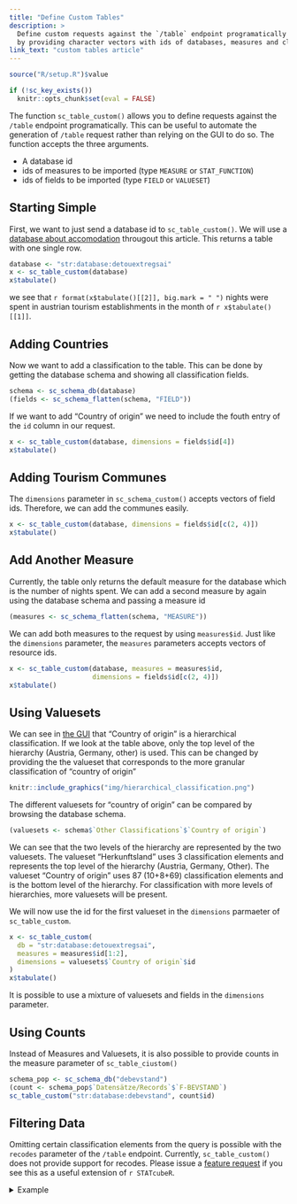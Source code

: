 ```yaml
---
title: "Define Custom Tables"
description: >
  Define custom requests against the `/table` endpoint programatically
  by providing character vectors with ids of databases, measures and classification fields.
link_text: "custom tables article"
---
```


```r
source("R/setup.R")$value
```

```r
if (!sc_key_exists())
  knitr::opts_chunk$set(eval = FALSE)
```

The function `sc_table_custom()` allows you to define requests against the `/table` endpoint programatically.
This can be useful to automate the generation of `/table` request rather than relying on the GUI to do so.
The function accepts the three arguments.

* A database id
* ids of measures to be imported (type `MEASURE` or `STAT_FUNCTION`)
* ids of fields to be imported (type `FIELD` or `VALUESET`)

## Starting Simple

First, we want to just send a database id to `sc_table_custom()`.
We will use a [database about accomodation](`r sc_browse_database("detouextregsai")`) througout this article.
This returns a table with one single row.

```r
database <- "str:database:detouextregsai"
x <- sc_table_custom(database)
x$tabulate()
```

we see that `r format(x$tabulate()[[2]], big.mark = " ")` nights were spent in austrian tourism establishments in the month of `r x$tabulate()[[1]]`.

## Adding Countries

Now we want to add a classification to the table.
This can be done by getting the database schema and showing all classification fields.

```r
schema <- sc_schema_db(database)
(fields <- sc_schema_flatten(schema, "FIELD"))
```

If we want to add "Country of origin" we need to include the fouth entry of the `id` column in our request.

```r
x <- sc_table_custom(database, dimensions = fields$id[4])
x$tabulate()
```

## Adding Tourism Communes

The `dimensions` parameter in `sc_schema_custom()` accepts vectors of field ids.
Therefore, we can add the communes easily.

```r
x <- sc_table_custom(database, dimensions = fields$id[c(2, 4)])
x$tabulate()
```

## Add Another Measure

Currently, the table only returns the default measure for the database which is the number of nights spent.
We can add a second measure by again using the database schema and passing a measure id

```r
(measures <- sc_schema_flatten(schema, "MEASURE"))
```

We can add both measures to the request by using `measures$id`.
Just like the `dimensions` parameter, the `measures` parameters accepts vectors of resource ids.

```r
x <- sc_table_custom(database, measures = measures$id,
                     dimensions = fields$id[c(2, 4)])
x$tabulate()
```

## Using Valuesets

We can see in [the GUI](`r sc_browse_database("detouextregsai")`) that "Country of origin" is a hierarchical classification.
If we look at the table above, only the top level of the hierarchy (Austria, Germany, other) is used.
This can be changed by providing the the valueset that corresponds to the more granular classification of "country of origin"

```r
knitr::include_graphics("img/hierarchical_classification.png")
```

The different valuesets for "country of origin" can be compared by browsing the database schema.

```r
(valuesets <- schema$`Other Classifications`$`Country of origin`)
```

We can see that the two levels of the hierarchy are represented by the two valuesets.
The valueset "Herkunftsland" uses 3 classification elements and represents the top level of the hierarchy (Austria, Germany, Other).
The valueset "Country of origin" uses 87 (10+8+69) classification elements and is the bottom level of the hierarchy.
For classification with more levels of hierarchies, more valuesets will be present.

We will now use the id for the first valueset in the `dimensions` parmaeter of `sc_table_custom`.

```r
x <- sc_table_custom(
  db = "str:database:detouextregsai",
  measures = measures$id[1:2],
  dimensions = valuesets$`Country of origin`$id
)
x$tabulate()
```

It is possible to use a mixture of valuesets and fields in the `dimensions` parameter.

## Using Counts

Instead of Measures and Valuesets, it is also possible to provide counts
in the measure parameter of `sc_table_ciustom()`

```r
schema_pop <- sc_schema_db("debevstand")
(count <- schema_pop$`Datensätze/Records`$`F-BEVSTAND`)
sc_table_custom("str:database:debevstand", count$id)
```

## Filtering Data

Omitting certain classification elements from the query is possible with the `recodes` parameter of the `/table` endpoint. Currently, `sc_table_custom()` does not provide support for recodes.
Please issue a [feature request] if you see this as a useful extension of `r STATcubeR`.

<details>
<summary>Example</summary>

For example, the last call to `sc_table_custom()` will send the following json
to the server.

```json
{
  "database": "str:database:detouextregsai",
  "measures": [ "str:measure:detouextregsai:F-DATA1:F-ANK",
    "str:measure:detouextregsai:F-DATA1:F-UEB" ],
  "dimensions": [
    [ "str:valueset:detouextregsai:F-DATA1:C-C93-2:C-C93-2" ] ]
}
```

For comparison, this is how the same request was specified in `r STATcubeR`

```r
sc_table_custom(
  "str:database:detouextregsai",
  c("str:measure:detouextregsai:F-DATA1:F-ANK",
    "str:measure:detouextregsai:F-DATA1:F-UEB"),
  "str:valueset:detouextregsai:F-DATA1:C-C93-2:C-C93-2"
)
```

It is now possible to add recodes in order to only show results for Vienna.
For this, the regional classification (`C-C93`) is limited to the
code for vienna, which is `C-C93-2:01`.

```json
{
  "database": "str:database:detouextregsai",
  "measures": [ "str:measure:detouextregsai:F-DATA1:F-ANK",
    "str:measure:detouextregsai:F-DATA1:F-UEB" ],
  "dimensions": [
    [ "str:valueset:detouextregsai:F-DATA1:C-C93-2:C-C93-2" ] ],
  "recodes": [
    "str:valueset:detouextregsai:F-DATA1:C-C93-2:C-C93-2": {
      "map": [[ "str:value:detouextregsai:F-DATA1:C-C93-2:C-C93-2:01" ]] 
    }
  ]
}
```

</details>

[feature request]: https://github.com/statistikat/STATcubeR/issues
